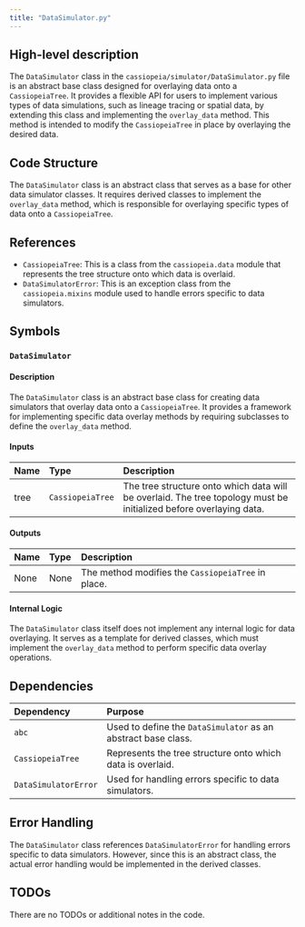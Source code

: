 ```yaml
---
title: "DataSimulator.py"
---
```


## High-level description

The `DataSimulator` class in the `cassiopeia/simulator/DataSimulator.py` file is an abstract base class designed for overlaying data onto a `CassiopeiaTree`. It provides a flexible API for users to implement various types of data simulations, such as lineage tracing or spatial data, by extending this class and implementing the `overlay_data` method. This method is intended to modify the `CassiopeiaTree` in place by overlaying the desired data.

## Code Structure

The `DataSimulator` class is an abstract class that serves as a base for other data simulator classes. It requires derived classes to implement the `overlay_data` method, which is responsible for overlaying specific types of data onto a `CassiopeiaTree`.

## References

- `CassiopeiaTree`: This is a class from the `cassiopeia.data` module that represents the tree structure onto which data is overlaid.
- `DataSimulatorError`: This is an exception class from the `cassiopeia.mixins` module used to handle errors specific to data simulators.

## Symbols

### `DataSimulator`
#### Description
The `DataSimulator` class is an abstract base class for creating data simulators that overlay data onto a `CassiopeiaTree`. It provides a framework for implementing specific data overlay methods by requiring subclasses to define the `overlay_data` method.

#### Inputs
| Name | Type | Description |
|:-----|:-----|:------------|
| tree | `CassiopeiaTree` | The tree structure onto which data will be overlaid. The tree topology must be initialized before overlaying data. |

#### Outputs
| Name | Type | Description |
|:-----|:-----|:------------|
| None | None | The method modifies the `CassiopeiaTree` in place. |

#### Internal Logic
The `DataSimulator` class itself does not implement any internal logic for data overlaying. It serves as a template for derived classes, which must implement the `overlay_data` method to perform specific data overlay operations.

## Dependencies

| Dependency | Purpose |
|:-----------|:--------|
| `abc` | Used to define the `DataSimulator` as an abstract base class. |
| `CassiopeiaTree` | Represents the tree structure onto which data is overlaid. |
| `DataSimulatorError` | Used for handling errors specific to data simulators. |

## Error Handling

The `DataSimulator` class references `DataSimulatorError` for handling errors specific to data simulators. However, since this is an abstract class, the actual error handling would be implemented in the derived classes.

## TODOs

There are no TODOs or additional notes in the code.